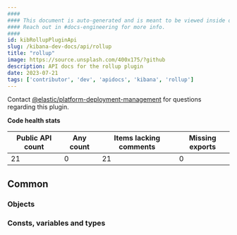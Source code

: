 ```yaml
---
####
#### This document is auto-generated and is meant to be viewed inside our experimental, new docs system.
#### Reach out in #docs-engineering for more info.
####
id: kibRollupPluginApi
slug: /kibana-dev-docs/api/rollup
title: "rollup"
image: https://source.unsplash.com/400x175/?github
description: API docs for the rollup plugin
date: 2023-07-21
tags: ['contributor', 'dev', 'apidocs', 'kibana', 'rollup']
---
```




Contact [@elastic/platform-deployment-management](https://github.com/orgs/elastic/teams/platform-deployment-management) for questions regarding this plugin.

**Code health stats**

| Public API count  | Any count | Items lacking comments | Missing exports |
|-------------------|-----------|------------------------|-----------------|
| 21 | 0 | 21 | 0 |

## Common

### Objects
<DocDefinitionList data={rollupObj.common.objects}/>

### Consts, variables and types
<DocDefinitionList data={rollupObj.common.misc}/>

